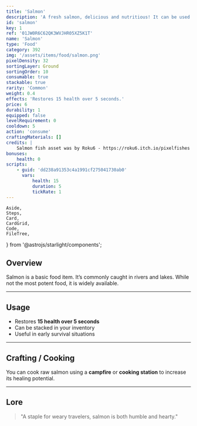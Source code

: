 ```yaml
---
title: 'Salmon'
description: 'A fresh salmon, delicious and nutritious! It can be used for cooking!'
id: 'salmon'
key: 1
ref: '01JW0R6C62QK3WVJHR05XZ5K1T'
name: 'Salmon'
type: 'Food'
category: 392
img: '/assets/items/food/salmon.png'
pixelDensity: 32
sortingLayer: Ground
sortingOrder: 10
consumable: true
stackable: true
rarity: 'Common'
weight: 0.4
effects: 'Restores 15 health over 5 seconds.'
price: 6
durability: 1
equipped: false
levelRequirement: 0
cooldown: 5
action: 'consume'
craftingMaterials: []
credits: |
    Salmon fish asset was by Roku6 - https://roku6.itch.io/pixelfishes
bonuses:
    health: 0
scripts:
    - guid: 'dd238a91353c4a1991cf275041730ab0'
      vars:
          health: 15
          duration: 5
          tickRate: 1
---
```



	Aside,
	Steps,
	Card,
	CardGrid,
	Code,
	FileTree,
} from '@astrojs/starlight/components';


## Overview

Salmon is a basic food item. It’s commonly caught in rivers and lakes. While not the most potent food, it is widely available.

---

<ItemDBPanel data={frontmatter} />

## Usage

- Restores **15 health over 5 seconds**
- Can be stacked in your inventory
- Useful in early survival situations

---

## Crafting / Cooking

You can cook raw salmon using a **campfire** or **cooking station** to increase its healing potential.

---

## Lore

> "A staple for weary travelers, salmon is both humble and hearty."

